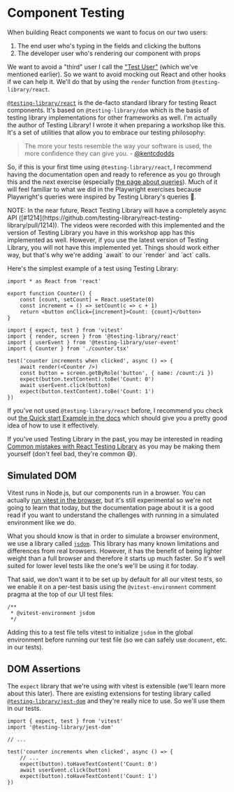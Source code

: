 # Component Testing

<EpicVideo url="https://www.epicweb.dev/workshops/web-application-testing/component-testing/intro-to-component-testing" />

When building React components we want to focus on our two users:

1. The end user who's typing in the fields and clicking the buttons
2. The developer user who's rendering our component with props

We want to avoid a "third" user I call the
["Test User"](https://kentcdodds.com/blog/avoid-the-test-user) (which we've
mentioned earlier). So we want to avoid mocking out React and other hooks if we
can help it. We'll do that by using the `render` function from
`@testing-library/react`.

[`@testing-library/react`](https://testing-library.com/react) is the de-facto
standard library for testing React components. It's based on
`@testing-library/dom` which is the basis of testing library implementations for
other frameworks as well.
I'm actually the author of Testing Library! I wrote it when preparing a workshop
like this. It's a set of utilities that allow you to embrace our testing
philosophy:

> The more your tests resemble the way your software is used, the more
> confidence they can give you. - [@kentcdodds](https://twitter.com/kentcdodds/status/977018512689455106)

So, if this is your first time using `@testing-library/react`, I recommend
having the documentation open and ready to reference as you go through this
and the next exercise (especially
[the page about queries](https://testing-library.com/docs/queries/about)). Much
of it will feel familiar to what we did in the Playwright exercises because
Playwright's queries were inspired by Testing Library's queries 🎉.

<callout-info>
	NOTE: In the near future, React Testing Library will have a completely async
	API
	([#1214](https://github.com/testing-library/react-testing-library/pull/1214)).
	The videos were recorded with this implemented and the version of Testing
	Library you have in this workshop app has this implemented as well. However,
	if you use the latest version of Testing Library, you will not have this
	implemented yet. Things should work either way, but that's why we're adding
	`await` to our `render` and `act` calls.
</callout-info>

Here's the simplest example of a test using Testing Library:

```tsx filename=counter.tsx
import * as React from 'react'

export function Counter() {
	const [count, setCount] = React.useState(0)
	const increment = () => setCount(c => c + 1)
	return <button onClick={increment}>Count: {count}</button>
}
```

```tsx filename=counter.test.tsx
import { expect, test } from 'vitest'
import { render, screen } from '@testing-library/react'
import { userEvent } from '@testing-library/user-event'
import { Counter } from './counter.tsx'

test('counter increments when clicked', async () => {
	await render(<Counter />)
	const button = screen.getByRole('button', { name: /count:/i })
	expect(button.textContent).toBe('Count: 0')
	await userEvent.click(button)
	expect(button.textContent).toBe('Count: 1')
})
```

If you've not used `@testing-library/react` before, I recommend you check out
[the Quick start Example in the docs](https://testing-library.com/docs/react-testing-library/example-intro)
which should give you a pretty good idea of how to use it effectively.

If you've used Testing Library in the past, you may be interested in reading
[Common mistakes with React Testing Library](https://kentcdodds.com/blog/common-mistakes-with-react-testing-library)
as you may be making them yourself (don't feel bad, they're common 😅).

## Simulated DOM

Vitest runs in Node.js, but our components run in a browser. You can actually
[run vitest in the browser](https://vitest.dev/guide/browser.html), but it's
still experimental so we're not going to learn that today, but the
documentation page about it is a good read if you want to understand the
challenges with running in a simulated environment like we do.

What you should know is that in order to simulate a browser environment, we use
a library called [`jsdom`](https://npm.im/jsdom). This library has many known
limitations and differences from real browsers. However, it has the benefit of
being lighter weight than a full browser and therefore it starts up much faster.
So it's well suited for lower level tests like the one's we'll be using it for
today.

That said, we don't want it to be set up by default for all our vitest tests,
so we enable it on a per-test basis using the `@vitest-environment` comment
pragma at the top of our UI test files:

```tsx filename=some-file.test.tsx
/**
 * @vitest-environment jsdom
 */
```

Adding this to a test file tells vitest to initialize `jsdom` in the global
environment before running our test file (so we can safely use `document`, etc.
in our tests).

## DOM Assertions

The `expect` library that we're using with vitest is extensible (we'll learn
more about this later). There are existing extensions for testing library called
[`@testing-library/jest-dom`](https://testing-library.com/docs/ecosystem-jest-dom)
and they're really nice to use. So we'll use them in our tests.

```tsx filename=counter.test.tsx
import { expect, test } from 'vitest'
import '@testing-library/jest-dom'

// ...

test('counter increments when clicked', async () => {
	// ...
	expect(button).toHaveTextContent('Count: 0')
	await userEvent.click(button)
	expect(button).toHaveTextContent('Count: 1')
})
```

